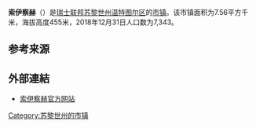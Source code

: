 {{Infobox settlement
| name = 索伊察赫
| native_name = {{lang|de|Seuzach}}
| settlement_type = [[市镇_(瑞士)|瑞士市镇]]
| image_skyline = Seuzach Kirche.JPG
| image_caption = 索伊察赫风光
| image_seal = Seuzach-blazon.svg
| image_map = Karte Gemeinde Seuzach 2018.png
| map_caption = 索伊察赫在温特图尔区的位置
| pushpin_map = Switzerland
| pushpin_relief = Switzerland relief location map.jpg
| pushpin_label_position = bottom
| pushpin_map_caption = 索伊察赫在瑞士的位置
| subdivision_type = 国家
| subdivision_name = {{CHE}}
| subdivision_type1 = [[瑞士行政区划|州]]
| subdivision_name1 = [[File:Flag_of_Canton_of_Zürich.svg|16px]] [[苏黎世州|苏黎世州]]
| subdivision_type2 = [[区_(瑞士)|区]]
| subdivision_name2 = [[温特图尔区|温特图尔区]]
| elevation_m = 455
| area_total_km2 = 7.56
| population_as_of = 2018年12月31日
| population_footnotes = <ref>{{cite web|url=https://www.bfs.admin.ch/bfs/de/home/statistiken/bevoelkerung.assetdetail.7966022.html|title=Ständige Wohnbevölkerung nach Staatsangehörigkeitskategorie, Geschlecht und Gemeinde, Provisorische Jahresergebnisse, 2018|trans_title=瑞士联邦2018年按国籍、性别和市镇划分的常住人口统计表|date=2019-04-09|publisher=[[瑞士联邦统计署|瑞士联邦统计署]]|language=de|accessdate=2019-11-16|archive-date=2019-04-11|archive-url=https://web.archive.org/web/20190411063248/https://www.bfs.admin.ch/bfs/de/home/statistiken/bevoelkerung.assetdetail.7966022.html|dead-url=no}}</ref>
| population_total = 7343
| population_density_km2 = auto
| timezone = [[欧洲中部时间|CET]]
| utc_offset = +1
| timezone_DST = [[欧洲中部夏令时间|CEST]]
| utc_offset_DST = +2
| coordinates = {{coord|47|32|10|N|8|43|47|E|region:|display=inline,title}}
| postal_code_type = [[瑞士邮政编码系统|邮政编码]]
| postal_code = 8472
| blank_name = [[瑞士市镇官方编号|官方编号]]
| blank_info = 0227
| website = {{url|www.seuzach.ch}}
}}

'''索伊察赫'''（{{lang-de|Seuzach}}）是[[瑞士联邦|瑞士联邦]][[苏黎世州|苏黎世州]][[温特图尔区|温特图尔区]]的[[市镇_(瑞士)|市镇]]。该市镇面积为7.56平方千米，海拔高度455米，2018年12月31日人口数为7,343。

== 参考来源 ==
{{reflist}}

== 外部連結 ==
* [http://www.seuzach.ch 索伊察赫官方网站] {{Wayback|url=http://www.seuzach.ch/ |date=20090520125750 }} {{de icon}}

{{Switzerland-geo-stub}}
{{DEFAULTSORT:Seuzach}}
[[Category:苏黎世州的市镇|Category:苏黎世州的市镇]]